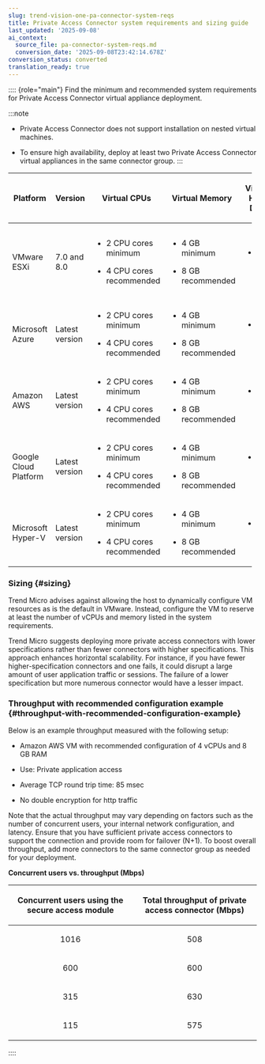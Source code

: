 ```yaml
---
slug: trend-vision-one-pa-connector-system-reqs
title: Private Access Connector system requirements and sizing guide
last_updated: '2025-09-08'
ai_context:
  source_file: pa-connector-system-reqs.md
  conversion_date: '2025-09-08T23:42:14.678Z'
conversion_status: converted
translation_ready: true
---
```


:::: {role="main"}
Find the minimum and recommended system requirements for Private Access Connector virtual appliance deployment.

:::note

- Private Access Connector does not support installation on nested virtual machines.

- To ensure high availability, deploy at least two Private Access Connector virtual appliances in the same connector group.
:::

<table style="width:98%;">
<colgroup>
<col style="width: 15%" />
<col style="width: 15%" />
<col style="width: 23%" />
<col style="width: 15%" />
<col style="width: 15%" />
<col style="width: 15%" />
</colgroup>
<thead>
<tr>
<th><p>Platform</p></th>
<th><p>Version</p></th>
<th><p>Virtual CPUs</p></th>
<th><p>Virtual Memory</p></th>
<th><p>Virtual Hard Disk</p></th>
<th><p>Virtual Network Adapter</p></th>
</tr>
</thead>
<tbody>
<tr>
<td><p>VMware ESXi</p></td>
<td><p>7.0 and 8.0</p></td>
<td><ul>
<li><p>2 CPU cores minimum</p></li>
<li><p>4 CPU cores recommended</p></li>
</ul></td>
<td><ul>
<li><p>4 GB minimum</p></li>
<li><p>8 GB recommended</p></li>
</ul></td>
<td><ul>
<li><p>50 GB only</p></li>
</ul></td>
<td><p>VMXNET3 with a minimum speed of 1,000 MB/s</p></td>
</tr>
<tr>
<td><p>Microsoft Azure</p></td>
<td><p>Latest version</p></td>
<td><ul>
<li><p>2 CPU cores minimum</p></li>
<li><p>4 CPU cores recommended</p></li>
</ul></td>
<td><ul>
<li><p>4 GB minimum</p></li>
<li><p>8 GB recommended</p></li>
</ul></td>
<td><ul>
<li><p>50 GB only</p></li>
</ul></td>
<td><p>N/A</p></td>
</tr>
<tr>
<td><p>Amazon AWS</p></td>
<td><p>Latest version</p></td>
<td><ul>
<li><p>2 CPU cores minimum</p></li>
<li><p>4 CPU cores recommended</p></li>
</ul></td>
<td><ul>
<li><p>4 GB minimum</p></li>
<li><p>8 GB recommended</p></li>
</ul></td>
<td><ul>
<li><p>50 GB only</p></li>
</ul></td>
<td><p>N/A</p></td>
</tr>
<tr>
<td><p>Google Cloud Platform</p></td>
<td><p>Latest version</p></td>
<td><ul>
<li><p>2 CPU cores minimum</p></li>
<li><p>4 CPU cores recommended</p></li>
</ul></td>
<td><ul>
<li><p>4 GB minimum</p></li>
<li><p>8 GB recommended</p></li>
</ul></td>
<td><ul>
<li><p>50 GB only</p></li>
</ul></td>
<td><p>N/A</p></td>
</tr>
<tr>
<td><p>Microsoft Hyper-V</p></td>
<td><p>Latest version</p></td>
<td><ul>
<li><p>2 CPU cores minimum</p></li>
<li><p>4 CPU cores recommended</p></li>
</ul></td>
<td><ul>
<li><p>4 GB minimum</p></li>
<li><p>8 GB recommended</p></li>
</ul></td>
<td><ul>
<li><p>50 GB only</p></li>
</ul></td>
<td><p>N/A</p></td>
</tr>
</tbody>
</table>

### Sizing {#sizing}

Trend Micro advises against allowing the host to dynamically configure VM resources as is the default in VMware. Instead, configure the VM to reserve at least the number of vCPUs and memory listed in the system requirements.

Trend Micro suggests deploying more private access connectors with lower specifications rather than fewer connectors with higher specifications. This approach enhances horizontal scalability. For instance, if you have fewer higher-specification connectors and one fails, it could disrupt a large amount of user application traffic or sessions. The failure of a lower specification but more numerous connector would have a lesser impact.

### Throughput with recommended configuration example {#throughput-with-recommended-configuration-example}

Below is an example throughput measured with the following setup:

- Amazon AWS VM with recommended configuration of 4 vCPUs and 8 GB RAM

- Use: Private application access

- Average TCP round trip time: 85 msec

- No double encryption for http traffic

Note that the actual throughput may vary depending on factors such as the number of concurrent users, your internal network configuration, and latency. Ensure that you have sufficient private access connectors to support the connection and provide room for failover (N+1). To boost overall throughput, add more connectors to the same connector group as needed for your deployment.

**Concurrent users vs. throughput (Mbps)**

<table>
<colgroup>
<col style="width: 50%" />
<col style="width: 50%" />
</colgroup>
<thead style="text-align: left;">
<tr>
<th style="text-align: center;"><p>Concurrent users using the secure access module</p></th>
<th style="text-align: center;"><p>Total throughput of private access connector (Mbps)</p></th>
</tr>
</thead>
<tbody style="text-align: left;">
<tr>
<td style="text-align: center;"><p>1016</p></td>
<td style="text-align: center;"><p>508</p></td>
</tr>
<tr>
<td style="text-align: center;"><p>600</p></td>
<td style="text-align: center;"><p>600</p></td>
</tr>
<tr>
<td style="text-align: center;"><p>315</p></td>
<td style="text-align: center;"><p>630</p></td>
</tr>
<tr>
<td style="text-align: center;"><p>115</p></td>
<td style="text-align: center;"><p>575</p></td>
</tr>
</tbody>
</table>
::::
